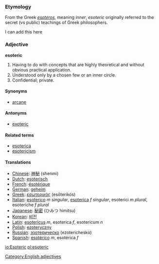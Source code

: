 ===Etymology===
From the Greek ''[[esoteros]]'', meaning ''inner'', ''esoteric'' originally referred to the secret (vs public) teachings of Greek philosophers.

I can add this here

===Adjective===
'''esoteric'''

# Having to do with concepts that are highly theoretical and without obvious practical application.
# Understood only by a chosen few or an inner circle.
# Confidential; private.

====Synonyms====
*[[arcane]]

====Antonyms====
*[[exoteric]]

====Related terms====
*[[esoterica]]
*[[esotericism]]

====Translations====
*[[Chinese]]: [[神秘]] (shenmi)
*[[Dutch]]: [[esoterisch]]
*[[French]]: [[ésotérique]]
*[[German]]: [[geheim]]
*[[Greek]]: [[εσωτερικός]] (esōterikós)
*[[Italian]]: [[esoterico]] ''m singular'', [[esoterica]] ''f singular'', esoterici ''m plural'', esoteriche ''f plural''
*[[Japanese]]: [[秘密]] (ひみつ himitsu)
*[[Korean]]: [[비전]]
*[[Latin]]: [[esotericus]] ''m'', esoterica ''f'', esotericum ''n''
*[[Polish]]: [[ezoteryczny]]
*[[Russian]]: [[эзотерическо]] (ezoterichesko)
*[[Spanish]]: [[esotérico]] ''m'', esotérica ''f''

[[Category:English adjectives]]

[[io:Esoteric]]
[[pl:esoteric]]